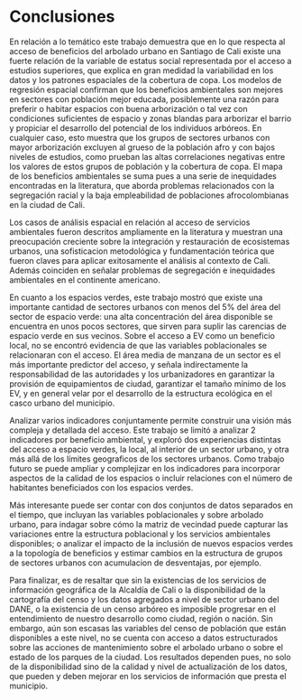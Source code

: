 # Conclusiones {#conclusiones}


En relación a lo temático este trabajo demuestra que en lo que respecta al acceso de beneficios del arbolado urbano en Santiago de Cali existe una fuerte relación de la variable de estatus social representada por el acceso a estudios superiores, que explica en gran medidad la variabilidad en los datos y los patrones espaciales de la cobertura de copa. Los modelos de regresión espacial confirman que los beneficios ambientales son mejores en sectores con población mejor educada, posiblemente una razón para preferir o habitar espacios con buena arborización o tal vez con condiciones suficientes de espacio y zonas blandas para arborizar el barrio y propiciar el desarrollo del potencial de los individuos arbóreos. En cualquier caso, esto muestra que los grupos de sectores urbanos con mayor arborización excluyen al grueso de la población afro y con bajos niveles de estudios, como prueban las altas correlaciones negativas entre los valores de estos grupos de población y  la cobertura de copa. El mapa de los beneficios ambientales se suma pues a una serie de inequidades encontradas en la literatura, que aborda problemas relacionados con la segregación racial y la baja empleabilidad de poblaciones afrocolombianas en la ciudad de Cali. 

Los casos de análisis espacial en relación al acceso de servicios ambientales fueron descritos ampliamente en la literatura y muestran una preocupación creciente sobre la integración y restauración de ecosistemas urbanos, una sofisticacion metodológica y fundamentación teórica que fueron claves para aplicar exitosamente el análisis al contexto de Cali. Además coinciden en señalar problemas de segregación e inequidades ambientales en el continente americano.


En cuanto a los espacios verdes, este trabajo mostró que existe una importante cantidad de sectores urbanos con menos del 5% del área del sector de espacio verde: una alta concentración del área disponible se encuentra en unos pocos sectores, que sirven para suplir las carencias de espacio verde en sus vecinos. Sobre el acceso a EV como un beneficio local, no se encontró evidencia de que las variables poblacionales se relacionaran con el acceso. El área media de manzana de un sector es el más importante predictor del acceso, y señala indirectamente la responsabilidad de las autoridades y los urbanizadores en garantizar la provisión de equipamientos de ciudad, garantizar el tamaño mínimo de los EV, y en general velar por el desarrollo de la estructura ecológica en el casco urbano del municipio. 

Analizar varios indicadores conjuntamente permite construir una visión más compleja y detallada del acceso. Este trabajo se limitó a analizar 2 indicadores por beneficio ambiental, y exploró dos experiencias distintas del acceso a espacio verdes, la local, al interior de un sector urbano, y otra más allá de los límites geograficos de los sectores urbanos. Como trabajo futuro se puede ampliar y complejizar en los indicadores para incorporar aspectos de la calidad de los espacios o incluir relaciones con el número de habitantes beneficiados con los espacios verdes.

Más interesante puede ser contar con dos conjuntos de datos separados en el tiempo, que incluyan las variables poblacionales y sobre arbolado urbano, para indagar sobre cómo la matriz de vecindad puede capturar las variaciones entre la estructura poblacional y los servicios ambientales disponibles; o analizar el impacto de la inclusión de nuevos espacios verdes a la topología de beneficios y estimar cambios en la estructura de grupos de sectores urbanos con acumulacion de desventajas, por ejemplo. 

Para finalizar, es de resaltar que sin la existencias de los servicios de información geográfica de la Alcaldía de Cali o la disponibilidad de la cartografía del censo y los datos agregados a nivel de sector urbano del DANE, o la existencia de un censo arbóreo es imposible progresar en el entendimiento de nuestro desarrollo como ciudad, región o nación.  Sin embargo, aún son escasas las variables del censo de población que están disponibles a este nivel, no se cuenta con acceso a datos estructurados sobre las acciones de mantenimiento sobre el arbolado urbano o sobre el estado de los parques de la ciudad. Los resultados dependen pues, no solo de la disponibilidad sino de la calidad y nivel de actualización de los datos, que pueden y deben mejorar en los servicios de información que presta el municipio. 


